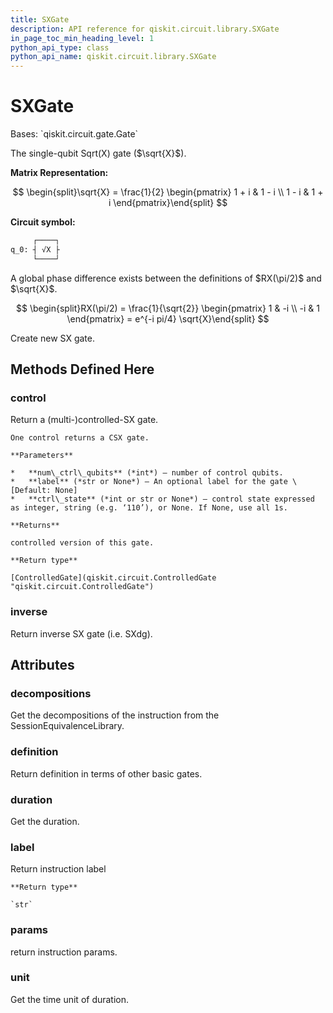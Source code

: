 ```yaml
---
title: SXGate
description: API reference for qiskit.circuit.library.SXGate
in_page_toc_min_heading_level: 1
python_api_type: class
python_api_name: qiskit.circuit.library.SXGate
---
```


# SXGate

<Class id="qiskit.circuit.library.SXGate" isDedicatedPage={true} github="https://github.com/qiskit/qiskit/tree/stable/0.18/qiskit/circuit/library/standard_gates/sx.py" signature="SXGate(label=None)">
  Bases: `qiskit.circuit.gate.Gate`

  The single-qubit Sqrt(X) gate ($\sqrt{X}$).

  **Matrix Representation:**

$$
\begin{split}\sqrt{X} = \frac{1}{2} \begin{pmatrix}
1 + i & 1 - i \\
1 - i & 1 + i
\end{pmatrix}\end{split}
$$

  **Circuit symbol:**

  ```python
       ┌────┐
  q_0: ┤ √X ├
       └────┘
  ```

  <Admonition title="Note" type="note">
    A global phase difference exists between the definitions of $RX(\pi/2)$ and $\sqrt{X}$.

$$
\begin{split}RX(\pi/2) = \frac{1}{\sqrt{2}} \begin{pmatrix}
1 & -i \\
-i & 1
\end{pmatrix}
= e^{-i pi/4} \sqrt{X}\end{split}
$$
  </Admonition>

  Create new SX gate.

  ## Methods Defined Here

  ### control

  <Function id="qiskit.circuit.library.SXGate.control" name="control" signature="SXGate.control(num_ctrl_qubits=1, label=None, ctrl_state=None)">
    Return a (multi-)controlled-SX gate.

    One control returns a CSX gate.

    **Parameters**

    *   **num\_ctrl\_qubits** (*int*) – number of control qubits.
    *   **label** (*str or None*) – An optional label for the gate \[Default: None]
    *   **ctrl\_state** (*int or str or None*) – control state expressed as integer, string (e.g. ‘110’), or None. If None, use all 1s.

    **Returns**

    controlled version of this gate.

    **Return type**

    [ControlledGate](qiskit.circuit.ControlledGate "qiskit.circuit.ControlledGate")
  </Function>

  ### inverse

  <Function id="qiskit.circuit.library.SXGate.inverse" name="inverse" signature="SXGate.inverse()">
    Return inverse SX gate (i.e. SXdg).
  </Function>

  ## Attributes

  ### decompositions

  <Attribute id="qiskit.circuit.library.SXGate.decompositions" name="decompositions">
    Get the decompositions of the instruction from the SessionEquivalenceLibrary.
  </Attribute>

  ### definition

  <Attribute id="qiskit.circuit.library.SXGate.definition" name="definition">
    Return definition in terms of other basic gates.
  </Attribute>

  ### duration

  <Attribute id="qiskit.circuit.library.SXGate.duration" name="duration">
    Get the duration.
  </Attribute>

  ### label

  <Attribute id="qiskit.circuit.library.SXGate.label" name="label">
    Return instruction label

    **Return type**

    `str`
  </Attribute>

  ### params

  <Attribute id="qiskit.circuit.library.SXGate.params" name="params">
    return instruction params.
  </Attribute>

  ### unit

  <Attribute id="qiskit.circuit.library.SXGate.unit" name="unit">
    Get the time unit of duration.
  </Attribute>
</Class>

